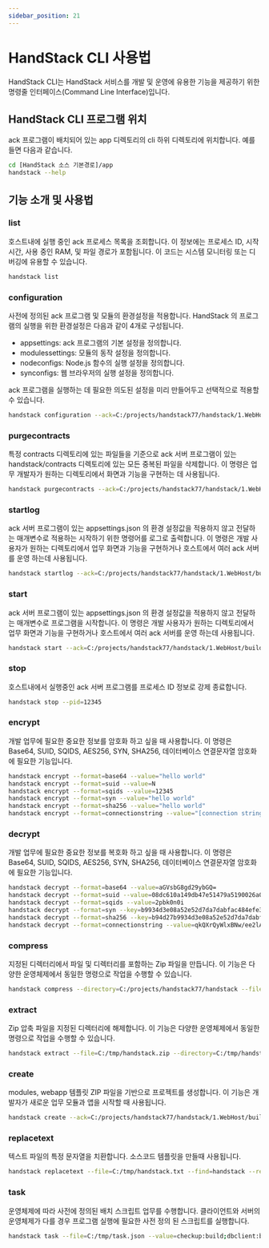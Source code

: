 ```yaml
---
sidebar_position: 21
---
```


# HandStack CLI 사용법

HandStack CLI는 HandStack 서비스를 개발 및 운영에 유용한 기능을 제공하기 위한 명령줄 인터페이스(Command Line Interface)입니다.

## HandStack CLI 프로그램 위치

ack 프로그램이 배치되어 있는 app 디렉토리의 cli 하위 디렉토리에 위치합니다. 예를 들면 다음과 같습니다.

```bash
cd [HandStack 소스 기본경로]/app
handstack --help
```

## 기능 소개 및 사용법

### list

호스트내에 실행 중인 ack 프로세스 목록을 조회합니다. 이 정보에는 프로세스 ID, 시작 시간, 사용 중인 RAM, 및 파일 경로가 포함됩니다. 이 코드는 시스템 모니터링 또는 디버깅에 유용할 수 있습니다.

```bash
handstack list
```

### configuration

사전에 정의된 ack 프로그램 및 모듈의 환경설정을 적용합니다. HandStack 의 프로그램의 실행을 위한 환경설정은 다음과 같이 4개로 구성됩니다.

- appsettings: ack 프로그램의 기본 설정을 정의합니다.
- modulessettings: 모듈의 동작 설정을 정의합니다.
- nodeconfigs: Node.js 함수의 실행 설정을 정의합니다.
- synconfigs: 웹 브라우저의 실행 설정을 정의합니다.

ack 프로그램을 실행하는 데 필요한 의도된 설정을 미리 만들어두고 선택적으로 적용할 수 있습니다.

```bash
handstack configuration --ack=C:/projects/handstack77/handstack/1.WebHost/build/handstack/app/ack --appsettings=ack.localhost.json
```

### purgecontracts

특정 contracts 디렉토리에 있는 파일들을 기준으로 ack 서버 프로그램이 있는 handstack/contracts 디렉토리에 있는 모든 중복된 파일을 삭제합니다. 이 명령은 업무 개발자가 원하는 디렉토리에서 화면과 기능을 구현하는 데 사용됩니다.

```bash
handstack purgecontracts --ack=C:/projects/handstack77/handstack/1.WebHost/build/handstack/app/ack --directory=C:/projects/myapp/contracts
```

### startlog

ack 서버 프로그램이 있는 appsettings.json 의 환경 설정값을 적용하지 않고 전달하는 매개변수로 적용하는 시작하기 위한 명령어를 로그로 출력합니다. 이 명령은 개발 사용자가 원하는 디렉토리에서 업무 화면과 기능을 구현하거나 호스트에서 여러 ack 서버를 운영 하는데 사용됩니다.

```bash
handstack startlog --ack=C:/projects/handstack77/handstack/1.WebHost/build/handstack/app/ack --arguments="--debug" --appsettings=ack.localhost.json
```

### start

ack 서버 프로그램이 있는 appsettings.json 의 환경 설정값을 적용하지 않고 전달하는 매개변수로 프로그램을 시작합니다. 이 명령은 개발 사용자가 원하는 디렉토리에서 업무 화면과 기능을 구현하거나 호스트에서 여러 ack 서버를 운영 하는데 사용됩니다.

```bash
handstack start --ack=C:/projects/handstack77/handstack/1.WebHost/build/handstack/app/ack --arguments="--debug" --appsettings=ack.localhost.json
```

### stop

호스트내에서 실행중인 ack 서버 프로그램를 프로세스 ID 정보로 강제 종료합니다.

```bash
handstack stop --pid=12345
```

### encrypt

개발 업무에 필요한 중요한 정보를 암호화 하고 싶을 때 사용합니다. 이 명령은 Base64, SUID, SQIDS, AES256, SYN, SHA256, 데이터베이스 연결문자열 암호화에 필요한 기능입니다.

```bash
handstack encrypt --format=base64 --value="hello world"
handstack encrypt --format=suid --value=N
handstack encrypt --format=sqids --value=12345
handstack encrypt --format=syn --value="hello world"
handstack encrypt --format=sha256 --value="hello world"
handstack encrypt --format=connectionstring --value="[connection string]"
```

### decrypt

개발 업무에 필요한 중요한 정보를 복호화 하고 싶을 때 사용합니다. 이 명령은 Base64, SUID, SQIDS, AES256, SYN, SHA256, 데이터베이스 연결문자열 암호화에 필요한 기능입니다.

```bash
handstack decrypt --format=base64 --value=aGVsbG8gd29ybGQ=
handstack decrypt --format=suid --value=08dc610a149db47e51479a5190026a0c
handstack decrypt --format=sqids --value=2pbk0n0i
handstack decrypt --format=syn --key=b9934d3e08a52e52d7da7dabfac484efe37a5380ee9088f7ace2efcde9 --value=WzE1MiwyMDAsMTYyLDE2NCwxNjQsMTI5LDIxOSwxNjgsMjE2LDE2MSwxNTRdLjBjNjg1YWQ5ZjU2NjAwMGE3ZjNjYmI5YjhkOWFjMzY3MTllNDM3NDcxZmUxYTJhNGQ3Njc4ODRhMDY%3d
handstack decrypt --format=sha256 --key=b94d27b9934d3e08a52e52d7da7dabfac484efe37a5380ee9088f7ace2efcde9 --value="hello world"
handstack decrypt --format=connectionstring --value=qkQXrQyWlxBNw/ee2lA2mGxU1PJ4DWn7Ynp+NzA1OIo=.NGVhOGZiMTg1MzZjZTJlNTI2NzBkMWIwYjY5MzYzM2Q=.REVTS1RPUC0xUlZSMzBR.41542b92442fa3c716838a7320135e3f37ec203cda045e4446a10955e48a38b7
```

### compress

지정된 디렉터리에서 파일 및 디렉터리를 포함하는 Zip 파일을 만듭니다. 이 기능은 다양한 운영체제에서 동일한 명령으로 작업을 수행할 수 있습니다.

```bash
handstack compress --directory=C:/projects/handstack77/handstack --file=C:/tmp/handstack.zip
```

### extract

Zip 압축 파일을 지정된 디렉터리에 해제합니다. 이 기능은 다양한 운영체제에서 동일한 명령으로 작업을 수행할 수 있습니다.

```bash
handstack extract --file=C:/tmp/handstack.zip --directory=C:/tmp/handstack
```

### create

modules, webapp 템플릿 ZIP 파일을 기반으로 프로젝트를 생성합니다. 이 기능은 개발자가 새로운 업무 모듈과 앱을 시작할 때 사용됩니다.

```bash
handstack create --ack=C:/projects/handstack77/handstack/1.WebHost/build/handstack/app/ack --file=C:/tmp/handstack.zip --directory=C:/tmp/handstack --find=[template] --replace=[myprojectname]
```

### replacetext

텍스트 파일의 특정 문자열을 치환합니다. 소스코드 템플릿을 만들때 사용됩니다.

```bash
handstack replacetext --file=C:/tmp/handstack.txt --find=handstack --replace=myprojectname
```

### task

운영체제에 따라 사전에 정의된 배치 스크립트 업무를 수행합니다. 클라이언트와 서버의 운영체제가 다를 경우 프로그램 실행에 필요한 사전 정의 된 스크립트를 실행합니다.

```bash
handstack task --file=C:/tmp/task.json --value=checkup:build;dbclient:build
```